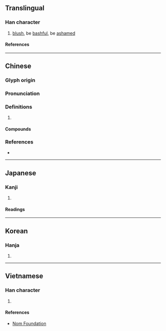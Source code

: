{{character info/new}}
==Translingual==

===Han character===
{{Han char|rn=61|rad=心|as=04|sn=7|four=97015|canj=PNG|ids=⿰忄丑}}

# [[blush]], be [[bashful]], be [[ashamed]]

====References====
{{Han ref|kx=0378.270|dkj=10397|dj=0706.260|hdz=42279.010|uh=5FF8}}

----

==Chinese==
{{zh-forms}}

===Glyph origin===
{{Han etym}}

===Pronunciation===
{{zh-pron
|m=niǔ
|c=nuk6,nau5,nau2
|mc=y
|oc=y
|cat=
}}

===Definitions===
{{zh-hanzi}}

# {{rfdef|zh}}

====Compounds====
{{zh-der|忸忸怩怩|忸怩|忸怩作態|忸捏}}

===References===
* {{R:yue:Hanzi}}

----

==Japanese==

===Kanji===
{{ja-kanji|grade=|rs=心04}}

# {{rfdef|ja|sort=心04}}

====Readings====
{{ja-readings
|goon=にく
|kanon=じく<ぢく
|kun=は-じる
}}

----

==Korean==

===Hanja===
{{ko-hanja|hangeul=[[뉴]]>[[유]]|eumhun=|rv=nyu>yu|mr=nyu>yu|y=nyu>yu}}

# {{rfdef|ko|sort=心04}}

----

==Vietnamese==

===Han character===
{{vi-readings|rs=心04|reading=[[ngượng]], [[nữu]]}}

# {{rfdef|vi|sort=心04}}

====References====
* [http://nomfoundation.org/common/nom_details.php?codepoint=5ff8 Nom Foundation]